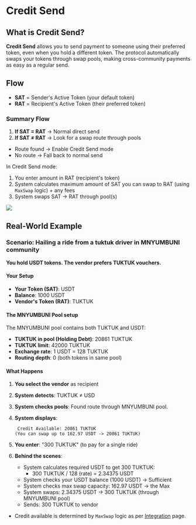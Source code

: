 # Credit Send

## What is Credit Send?

**Credit Send** allows you to send payment to someone using their preferred token, even when you hold a different token. The protocol automatically swaps your tokens through swap pools, making cross-community payments as easy as a regular send.

## Flow

- **SAT** = Sender's Active Token (your default token)
- **RAT** = Recipient's Active Token (their preferred token)

### Summary Flow

1. **If SAT = RAT** → Normal direct send
2. **If SAT ≠ RAT** → Look for a swap route through pools
  - Route found → Enable Credit Send mode
  - No route → Fall back to normal send

In Credit Send mode:
1. You enter amount in RAT (recipient's token)
2. System calculates maximum amount of SAT you can swap to RAT (using `MaxSwap` logic) + any fees
3. System swaps SAT → RAT through pool(s)

![](/sat_rat.png)


## Real-World Example

### Scenario: Hailing a ride from a tuktuk driver in MNYUMBUNI community

**You hold USDT tokens. The vendor prefers TUKTUK vouchers.**

#### Your Setup
- **Your Token (SAT)**: USDT
- **Balance**: 1000 USDT
- **Vendor's Token (RAT)**: TUKTUK


#### The MNYUMBUNI Pool setup
The MNYUMBUNI pool contains both TUKTUK and USDT:

- **TUKTUK in pool (Holding Debt)**: 20861 TUKTUK
- **TUKTUK limit**: 42000 TUKTUK
- **Exchange rate**: 1 USDT = 128 TUKTUK
- **Routing depth**: 0 (both tokens in same pool)

#### What Happens

1. **You select the vendor** as recipient
2. **System detects**: TUKTUK ≠ USD
3. **System checks pools**: Found route through MNYUMBUNI pool.
4. **System displays**:
   ```
    Credit Available: 20861 TUKTUK
   (You can swap up to 162.97 USDT -> 20861 TUKTUK)
   ```

5. **You enter**: "300 TUKTUK" (to pay for a single ride)

6. **Behind the scenes**:
   - System calculates required USDT to get 300 TUKTUK:
     - 300 TUKTUK / 128 (rate) = 2.34375 USDT
   - System checks your USDT balance (1000 USDT) → Sufficient
   - System checks max swap capacity: 162.97 USDT → the Max
   - System swaps: 2.34375 USDT → 300 TUKTUK (through MNYUMBUNI pool)
   - Sends: 300 TUKTUK to vendor

* Credit available is determined by `MaxSwap` logic as per [Integration](/swappool/integration) page.